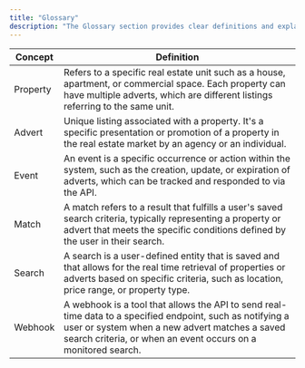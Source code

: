 ```yaml
---
title: "Glossary"
description: "The Glossary section provides clear definitions and explanations of key terms and concepts used throughout the API documentation"
---
```


| Concept      | Definition |
| -----------------| -------- |
| Property       | Refers to a specific real estate unit such as a house, apartment, or commercial space. Each property can have multiple adverts, which are different listings referring to the same unit.    |
| Advert       | Unique listing associated with a property. It's a specific presentation or promotion of a property in the real estate market by an agency or an individual.|
| Event       | An event is a specific occurrence or action within the system, such as the creation, update, or expiration of adverts, which can be tracked and responded to via the API.    |
| Match       | A match refers to a result that fulfills a user's saved search criteria, typically representing a property or advert that meets the specific conditions defined by the user in their search.    |
| Search   | A search is a user-defined entity that is saved and that allows for the real time retrieval of properties or adverts based on specific criteria, such as location, price range, or property type.      |
| Webhook   | A webhook is a tool that allows the API to send real-time data to a specified endpoint, such as notifying a user or system when a new advert matches a saved search criteria, or when an event occurs on a monitored search.       |
